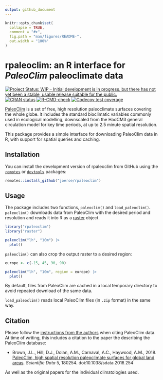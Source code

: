 ```yaml
---
output: github_document
---
```


<!-- README.md is generated from README.Rmd. Please edit that file -->

```r
knitr::opts_chunk$set(
  collapse = TRUE,
  comment = "#>",
  fig.path = "man/figures/README-",
  out.width = "100%"
)
```

# rpaleoclim: an R interface for *PaleoClim* paleoclimate data

<!-- badges: start -->
[![Project Status: WIP – Initial development is in progress, but there has not yet been a stable, usable release suitable for the public.](https://www.repostatus.org/badges/latest/wip.svg)](https://www.repostatus.org/#wip)
[![CRAN status](https://www.r-pkg.org/badges/version/rpaleoclim)](https://CRAN.R-project.org/package=rpaleoclim)
[![R-CMD-check](https://github.com/joeroe/rpaleoclim/workflows/R-CMD-check/badge.svg)](https://github.com/joeroe/rpaleoclim/actions)
[![Codecov test coverage](https://codecov.io/gh/joeroe/rpaleoclim/branch/master/graph/badge.svg)](https://app.codecov.io/gh/joeroe/rpaleoclim?branch=master)
<!-- badges: end -->

[PaleoClim](http://paleoclim.org) is a set of free, high resolution paleoclimate surfaces covering the whole globe.
It includes the standard bioclimatic variables commonly used in ecological modelling, downscaled from the HadCM3 general circulation model for key time periods, at up to 2.5 minute spatial resolution.

This package provides a simple interface for downloading PaleoClim data in R, with support for spatial queries and caching.

## Installation

You can install the development version of rpaleoclim from GitHub using the [`remotes`](https://github.com/r-lib/remotes) or [`devtools`](https://github.com/r-lib/devtools) packages:

``` r
remotes::install_github("joeroe/rpaleoclim")
```

## Usage

The package includes two functions, `paleoclim()` and `load_paleoclim()`.
`paleoclim()` downloads data from PaleoClim with the desired period and resolution and reads it into R as a [raster](https://rspatial.org/raster/) object.

```r
library("rpaleoclim")
library("raster")

paleoclim("lh", "10m") |>
  plot()
```

`paleoclim()` can also crop the output raster to a desired region:

```r
europe <- c(-15, 45, 30, 90)

paleoclim("lh", "10m", region = europe) |>
  plot()
```

By default, files from PaleoClim are cached in a local temporary directory to avoid repeated download of the same data.

`load_paleoclim()` reads local PaleoClim files (in `.zip` format) in the same way.

## Citation

Please follow the [instructions from the authors](http://paleoclim.org/how-to-cite/) when citing PaleoClim data. 
At time of writing, this includes a citation to the paper the describing the PaleoClim database:

* Brown, J.L., Hill, D.J., Dolan, A.M., Carnaval, A.C., Haywood, A.M., 2018. [PaleoClim, high spatial resolution paleoclimate surfaces for global land areas](https://www.nature.com/articles/sdata2018254). *Scientific Data* 5, 180254. doi:10.1038/sdata.2018.254

As well as the original papers for the individual climatologies used.
